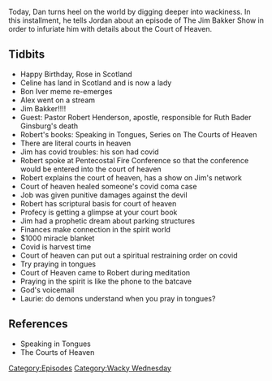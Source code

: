 {{DEFAULTSORT:
    #_EPISODE_0596:Possibly Too Much Wacky
}}{{Episode
    | title           = Possibly Too Much Wacky
    | caption         = Listen to this episode on [https://knowledgefight.libsyn.com/596-possibly-too-wacky Libsyn] [https://open.spotify.com/episode/2MjWltSC3Cp7uQrOgdLYOb Spotify]
    | episodeNumber   = 596
    | length          = 01:13:34
    | airDate         = September 15, 2021
    | episodeType     = [[:Category:Wacky Wednesday|Wacky Wednesday]]
    | appearance      = [[Jim Bakker]], [[Robert Henderson]], [[Laurie Bakker]]
    | previousEpisode = [[595: Boulder Missiles and Gettysburg Nukes]]
    | nextEpisode     = [[597: September 14, 2021]]
}}

{{Stub}}

Today, Dan turns heel on the world by digging deeper into wackiness. In this installment, he tells Jordan about an episode of The Jim Bakker Show in order to infuriate him with details about the Court of Heaven.

==Tidbits==

*Happy Birthday, Rose in Scotland
*Celine has land in Scotland and is now a lady
*Bon Iver meme re-emerges
*Alex went on a stream
*Jim Bakker!!!!
*Guest: Pastor Robert Henderson, apostle, responsible for Ruth Bader Ginsburg's death
*Robert's books: Speaking in Tongues, Series on The Courts of Heaven
*There are literal courts in heaven
*Jim has covid troubles: his son had covid
*Robert spoke at Pentecostal Fire Conference so that the conference would be entered into the court of heaven
*Robert explains the court of heaven, has a show on Jim's network
*Court of heaven healed someone's covid coma case
*Job was given punitive damages against the devil
*Robert has scriptural basis for court of heaven
*Profecy is getting a glimpse at your court book
*Jim had a prophetic dream about parking structures
*Finances make connection in the spirit world
*$1000 miracle blanket
*Covid is harvest time
*Court of heaven can put out a spiritual restraining order on covid
*Try praying in tongues
*Court of Heaven came to Robert during meditation
*Praying in the spirit is like the phone to the batcave
*God's voicemail
*Laurie: do demons understand when you pray in tongues?

==References==

*Speaking in Tongues
*The Courts of Heaven

[[Category:Episodes]]
[[Category:Wacky Wednesday]]
